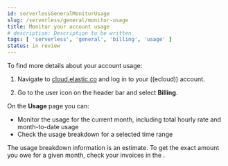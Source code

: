 ```yaml
---
id: serverlessGeneralMonitorUsage
slug: /serverless/general/monitor-usage
title: Monitor your account usage
# description: Description to be written
tags: [ 'serverless', 'general', 'billing', 'usage' ]
status: in review
---
```



<InReview />

To find more details about your account usage:

1. Navigate to [cloud.elastic.co](https://cloud.elastic.co/) and log in to your ((ecloud)) account. 

2. Go to the user icon on the header bar and select **Billing**.

On the **Usage** page you can:

- Monitor the usage for the current month, including total hourly rate and month-to-date usage
- Check the usage breakdown for a selected time range

<DocCallOut title="Important" color="warning">
The usage breakdown information is an estimate. To get the exact amount you owe for a given month, check your invoices in the <DocLink id="serverlessGeneralBillingHistory" text="billing history"/>.
</DocCallOut>

